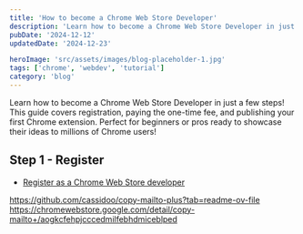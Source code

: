 ```yaml
---
title: 'How to become a Chrome Web Store Developer'
description: 'Learn how to become a Chrome Web Store Developer in just a few steps!'
pubDate: '2024-12-12'
updatedDate: '2024-12-23'

heroImage: 'src/assets/images/blog-placeholder-1.jpg'
tags: ['chrome', 'webdev', 'tutorial']
category: 'blog'
---
```


Learn how to become a Chrome Web Store Developer in just a few steps! This guide covers registration, 
paying the one-time fee, and publishing your first Chrome extension. 
Perfect for beginners or pros ready to showcase their ideas to millions of Chrome users!


## Step 1 - Register

- [Register as a Chrome Web Store developer](https://chrome.google.com/webstore/devconsole/register)


https://github.com/cassidoo/copy-mailto-plus?tab=readme-ov-file
https://chromewebstore.google.com/detail/copy-mailto+/aogkcfehpjcccedmilfebhdmiceblped
